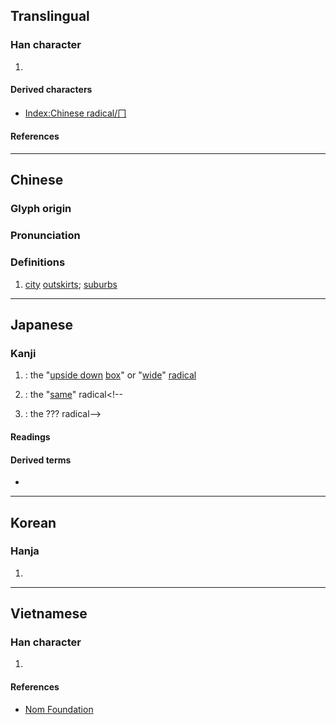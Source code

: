 {{also|ㄇ|冖}}
{{character info/new}}
==Translingual==
{{stroke order|type=animate}}

===Han character===
{{Han char|rn=13|rad=冂|as=00|sn=2|four=77220|canj=LS,XLS|ids=⿰丨𠃌}}

# {{mul-kangxi radical-def}}

====Derived characters====
* [[Index:Chinese radical/冂]]

====References====
{{Han ref|kx=0128.300|dkj=01506|dj=0289.090|hdz=10096.130|uh=5182}}

----

==Chinese==
{{zh-forms|alt=冋,坰}}

===Glyph origin===
{{Han etym}}

===Pronunciation===
{{zh-pron
|m=jiōng
|c=gwing1
|h=pfs=koén/koên
|mn=keng
|w=
|mc=y
|oc=
|cat=n
}}

===Definitions===
{{zh-hanzi}}

# [[city]] [[outskirts]]; [[suburbs]]

----

==Japanese==

===Kanji===
{{ja-kanji|grade=r|rs=冂00}}

# {{m|ja|冏構え|tr=kei-gamae}}: the "[[upside down]] [[box]]" or "[[wide]]" [[radical]]
# {{m|ja|同構え|tr=dō-gamae}}: the "[[same]]" radical<!--
# {{m|ja|???構え|tr=maki-gamae}}: the ??? radical-->

====Readings====
{{ja-readings
|goon=きょう<きやう<くゐやう
|kanon=けい<けい<くゑい
}}

====Derived terms====
* {{ja-r|冂構え|けい-がまえ}}

----

==Korean==

===Hanja===
{{ko-hanja|hangeul=경|rv=gyeong|mr=kyŏng|eumhun=멀|ehrv=meol}}

# {{rfdef|ko|sort=冂00}}

----

==Vietnamese==

===Han character===
{{vi-readings|reading=[[quynh]]|rs=冂00}}

# {{rfdef|vi|sort=冂00}}

====References====
* [http://nomfoundation.org/common/nom_details.php?codepoint=5182 Nom Foundation]